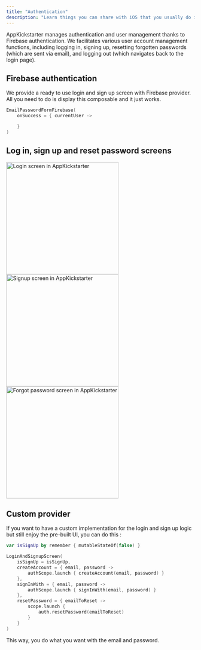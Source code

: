 ```yaml
--- 
title: "Authentication"
description: "Learn things you can share with iOS that you usually do in the Android platform"  
--- 
```


AppKickstarter manages authentication and user management thanks to Firebase authentication. 
We facilitates various user account management functions, including logging in, 
signing up, resetting forgotten passwords (which are sent via email), and logging out (which navigates back to the login page).

## Firebase authentication

We provide a ready to use login and sign up screen with Firebase provider. 
All you need to do is display this composable and it just works.

```kotlin
EmailPasswordFormFirebase(
    onSuccess = { currentUser ->

    }
)
```

## Log in, sign up and reset password screens

<p class="grid md:grid-cols-3 gap-10">  
 <img src="/images/login-ios.png" alt="Login screen in AppKickstarter" width="300" /> 
 <img src="/images/signup-ios.png" alt="Signup screen in AppKickstarter" width="300" /> 
 <img src="/images/forgot-password-ios.png" alt="Forgot password screen in AppKickstarter" width="300" /> 
</p>

## Custom provider 

If you want to have a custom implementation for the login and sign up logic but still enjoy the pre-built UI, you can do this :

```kotlin
var isSignUp by remember { mutableStateOf(false) }

LoginAndSignupScreen(
    isSignUp = isSignUp,
    createAccount = { email, password ->
        authScope.launch { createAccount(email, password) }
    },
    signInWith = { email, password ->
        authScope.launch { signInWith(email, password) }
    },
    resetPassword = { emailToReset -> 
        scope.launch {
            auth.resetPassword(emailToReset)
        }
    }
)
```

This way, you do what you want with the email and password.


